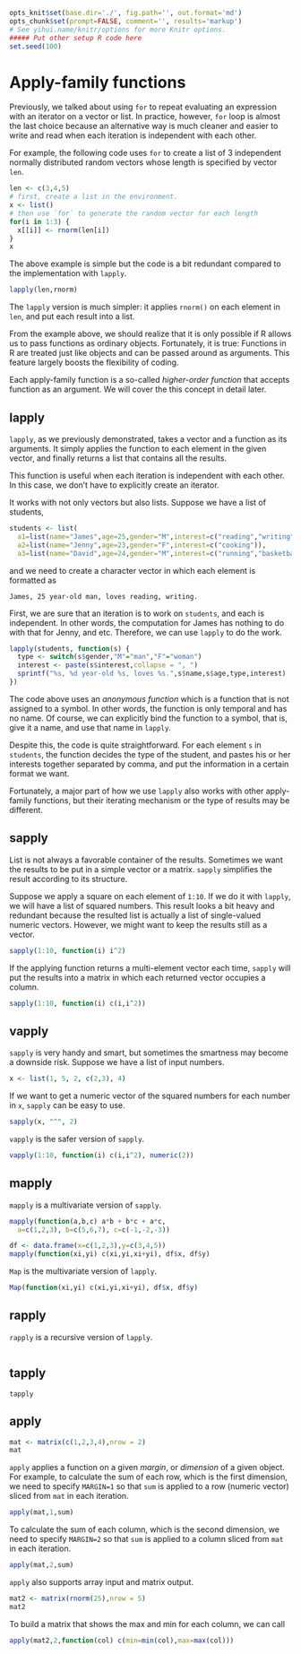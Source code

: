 ```r
opts_knit$set(base.dir='./', fig.path='', out.format='md')
opts_chunk$set(prompt=FALSE, comment='', results='markup')
# See yihui.name/knitr/options for more Knitr options.
##### Put other setup R code here
set.seed(100)
```

# Apply-family functions

Previously, we talked about using `for` to repeat evaluating an expression with an iterator on a vector or list. In practice, however, `for` loop is almost the last choice because an alternative way is much cleaner and easier to write and read when each iteration is independent with each other.

For example, the following code uses `for` to create a list of 3 independent normally distributed random vectors whose length is specified by vector `len`.

```r
len <- c(3,4,5)
# first, create a list in the environment.
x <- list()
# then use `for` to generate the random vector for each length
for(i in 1:3) {
  x[[i]] <- rnorm(len[i])
}
x
```

The above example is simple but the code is a bit redundant compared to the implementation with `lapply`.

```r
lapply(len,rnorm)
```

The `lapply` version is much simpler: it applies `rnorm()` on each element in `len`, and put each result into a list. 

From the example above, we should realize that it is only possible if R allows us to pass functions as ordinary objects. Fortunately, it is true: Functions in R are treated just like objects and can be passed around as arguments. This feature largely boosts the flexibility of coding.

Each apply-family function is a so-called *higher-order function* that accepts function as an argument. We will cover the this concept in detail later.

## lapply

`lapply`, as we previously demonstrated, takes a vector and a function as its arguments. It simply applies the function to each element in the given vector, and finally returns a list that contains all the results.

This function is useful when each iteration is independent with each other. In this case, we don't have to explicitly create an iterator.

It works with not only vectors but also lists. Suppose we have a list of students,

```r
students <- list(
  a1=list(name="James",age=25,gender="M",interest=c("reading","writing")),
  a2=list(name="Jenny",age=23,gender="F",interest=c("cooking")),
  a3=list(name="David",age=24,gender="M",interest=c("running","basketball")))
```

and we need to create a character vector in which each element is formatted as

```
James, 25 year-old man, loves reading, writing.
```

First, we are sure that an iteration is to work on `students`, and each is independent. In other words, the computation for James has nothing to do with that for Jenny, and etc. Therefore, we can use `lapply` to do the work.

```r
lapply(students, function(s) {
  type <- switch(s$gender,"M"="man","F"="woman")
  interest <- paste(s$interest,collapse = ", ")
  sprintf("%s, %d year-old %s, loves %s.",s$name,s$age,type,interest)
})
```

The code above uses an *anonymous function* which is a function that is not assigned to a symbol. In other words, the function is only temporal and has no name. Of course, we can explicitly bind the function to a symbol, that is, give it a name, and use that name in `lapply`.

Despite this, the code is quite straightforward. For each element `s` in `students`, the function decides the type of the student, and pastes his or her interests together separated by comma, and put the information in a certain format we want.

Fortunately, a major part of how we use `lapply` also works with other apply-family functions, but their iterating mechanism or the type of results may be different.

## sapply

List is not always a favorable container of the results. Sometimes we want the results to be put in a simple vector or a matrix. `sapply` simplifies the result according to its structure.

Suppose we apply a square on each element of `1:10`. If we do it with `lapply`, we will have a list of squared numbers. This result looks a bit heavy and redundant because the resulted list is actually a list of single-valued numeric vectors. However, we might want to keep the results still as a vector.

```r
sapply(1:10, function(i) i^2)
```

If the applying function returns a multi-element vector each time, `sapply` will put the results into a matrix in which each returned vector occupies a column.

```r
sapply(1:10, function(i) c(i,i^2))
```

## vapply

`sapply` is very handy and smart, but sometimes the smartness may become a downside risk. Suppose we have a list of input numbers. 

```r
x <- list(1, 5, 2, c(2,3), 4)
```

If we want to get a numeric vector of the squared numbers for each number in `x`, `sapply` can be easy to use.

```r
sapply(x, "^", 2)
```


`vapply` is the safer version of `sapply`. 

```r
vapply(1:10, function(i) c(i,i^2), numeric(2))
```

## mapply

`mapply` is a multivariate version of `sapply`.

```r
mapply(function(a,b,c) a*b + b*c + a*c, 
  a=c(1,2,3), b=c(5,6,7), c=c(-1,-2,-3))
```

```r
df <- data.frame(x=c(1,2,3),y=c(3,4,5))
mapply(function(xi,yi) c(xi,yi,xi+yi), df$x, df$y)
```


`Map` is the multivariate version of `lapply`.

```r
Map(function(xi,yi) c(xi,yi,xi+yi), df$x, df$y)
```


## rapply

`rapply` is a recursive version of `lapply`.

```r

```

## tapply

`tapply`

## apply

```r
mat <- matrix(c(1,2,3,4),nrow = 2)
mat
```

`apply` applies a function on a given *margin*, or *dimension* of a given object. For example, to calculate the sum of each row, which is the first dimension, we need to specify `MARGIN=1` so that `sum` is applied to a row (numeric vector) sliced from `mat` in each iteration.

```r
apply(mat,1,sum)
```

To calculate the sum of each column, which is the second dimension, we need to specify `MARGIN=2` so that `sum` is applied to a column sliced from `mat` in each iteration.

```r
apply(mat,2,sum)
```

`apply` also supports array input and matrix output. 

```r
mat2 <- matrix(rnorm(25),nrow = 5)
mat2
```

To build a matrix that shows the max and min for each column, we can call

```r
apply(mat2,2,function(col) c(min=min(col),max=max(col)))
```
